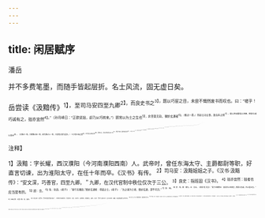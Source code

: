 ```yaml
---
---
---
```

title: 闲居赋序
---



潘岳

并不多费笔墨，而随手皆起层折。名士风流，固无虚日矣。

岳尝读《汲黯传》<sup>1】，至司马安四至九卿<sup>2】，而良史书之<sup>3】，题以巧宦之目，未尝不慨然废书而叹也。曰：“嗟乎！巧诚有之，拙亦宜然<sup>4】。”（孙月峰曰：“正欲说拙，却乃从巧转来。”）顾常以为士之生也<sup>5】，非至圣无轨，微妙玄通者<sup>6】，（推过一辈。）则必立功立事，效当年之用<sup>7】。是以资忠履信以进德，修辞立诚以居业<sup>8】。（又推过一辈。只欲推过此一辈，却先推过上一辈，只是笔尖善为层折。）
仆少窃乡曲之誉<sup>9】，忝司空太尉之命<sup>19】，所奉之主，即太宰鲁武公其人也<sup>11】。举秀才为郎。逮事世祖武皇帝<sup>12】，为河阳、怀令<sup>13】，尚书郎，廷尉平<sup>14】。今天子谅闇之际<sup>15】，领太傅主簿。府主诛，除名为民<sup>16】。俄而复官，除长安令<sup>17】。迁博士。未召拜，亲疾，辄去官免<sup>18】。（历叙室迹。）自弱冠涉于知命之年<sup>19】，八徙官而一进阶＠，再免，一除名，一不拜职，迁者三而已矣<sup>2】。虽通塞有遇，抑亦拙之效也。（带总带结，俱是笔尖善为层折。）
昔通人和长舆之论余也<sup>2】，固曰：“拙于用多”。称多者，吾岂敢；言拙，则信而有征。（长舆一评，殆非泛引，正复深感斯言，方始发笔耳，然位置一何闲帖也。）方今俊乂在官，百工惟时<sup>5】，拙者可以绝意乎宠辱之事矣。（看他措言有体。）太夫人在堂<sup>5】，有赢老之疾，尚何能违膝下色养<sup>20】，而屑屑从斗筲之役<sup>18】？（看他措言有体。）于是览止足之分<sup>2】，庶浮云之志<sup>3】，筑室种树，逍遥自得。池沼足以渔钓，春税足以代耕3。灌园鬻蔬，供朝夕之膳；牧羊酤酪，俟伏腊之费。孝乎惟孝，友于兄弟<sup>3】，此亦拙者之为政也。（“于是”下，浏然信笔，却又作此一挽，真是最善为层折也。）乃作《闲居赋》以歌事遂情焉<sup>3】。

<sup>注释】

<sup>1】汲黯：字长耀，西汉濮阳（今河南濮阳西南）人。武帝时，曾任东海太守、主爵都尉等职，好直言切谏，出为淮阳太守，在任十年而卒。《汉书》有传。
<sup>2】司马安：汲黯姐姐之子。《汉书·汲黯传》：“安文深，巧善官，四至九卿。＂九卿，在汉代官制中秩位仅次于三公。
<sup>3】良史：指班固《汉书》。
<sup>4】拙亦宜然：拙者也应当是有的。
<sup>5】顾：念。
<sup>6】轨：轨迹。《老子》：“善行无辙迹。”微妙玄通者：得道之士。《老子》：“古之善为士者，微妙玄通，深不可识。”
<sup>7】效：致。
<sup>8】资：用。德：德行。业：功业。《周易·乾·文言》：“君子进德修业：忠信所以进德也；修辞立其诚，所以居业也。”
<sup>9】乡曲之誉：乡里小誉。窃，谦词。
<sup>10】司空太尉：指贾充。贾充为西晋开国元勋之一，武帝时为车骑将军，历任侍中、司空、尚书令、太尉等职，封鲁郡公，谥武。1太宰：贾充于太康三年（公元282年）病故，死后曾追赠“太宰”称号。
<sup>12】逮：及、到。世祖武皇帝：指晋武帝司马炎。
<sup>13】3河阳、怀令：河阳县令、怀县令。河阳、怀二县均属河内郡，在今河南省境内。
<sup>14】廷尉平：官名。汉宣帝时设延尉左、右平，秩皆六百石。东汉时仅设廷尉左平一人。隋代以后改称大理寺评事。《晋书·潘岳传》：“岳频宰二邑，勤于政绩。调补尚书度支郎，迁廷尉平，以公事免。”
<sup>15】天子：这里指晋惠帝司马衷。谅闇：守丧。
<sup>16】府主：指杨骏。杨骏是武悼杨皇后的父亲。晋武帝病故，杨骏辅玫，迁太傅、大都督，因权力过大，引起惠帝、贾皇后的不满，遂诬骏为乱，诛骏。杨骏任太傅时，吏佐曾荐举潘岳为太傅主簿，杨骏被杀后，潘岳一度被削职为民。
<sup>17】除长安令：任长安县令。
<sup>18】亲疾：亲，这里指母亲。《晋书·潘岳传》：“征补博士，未召，以母疾辄去官免。”
<sup>19】弱冠：见庾亮《让中书监表》注8。知命之年：五十岁。《论语·为政》：“五十而知天命。”
<sup>20】八徙官：八次变动官职。徙，迁移。一进阶：指由怀县令升为尚书郞。
<sup>21】再免：两次被免去官职：指任廷尉平以公事免、迁博士以亲疾去官免。
<sup>22】迁者三：属于升迁的只有三次。指被任命为廷尉平、太傅主筹、博士。
<sup>23】通人：博览古今、学识渊深的人。和长
舆：和峤，字长舆。晋武帝时，曾担任过中书令、侍中、尚书等职。
<sup>24】征：证验、证明。
<sup>25】俊乂（yì义）：才德超群的人。《尚书·皋陶谟》：“俊乂在官。”百工：百官。《尚书·尧典》：“允厘百工，庶绩咸熙。”
<sup>26】太夫人：这里是指潘岳的老母。
<sup>27】色养（yàng）：对父母尽孝道，不论遇到什么情况，都对父母和颜悦色。语出《论语·为政》。
<sup>28】斗筒之役：官阶低、俸禄少的官职。《后汉书·郭太传》：“林宗曰：＂大丈夫焉能处斗筲之役乎？＇”
<sup>29】止足：知止知足，不求名利。《老子》：“知足不辱，知止不殆。”
<sup>30】庶：近。浮云之志：高洁之志。《论语·述而》：“不义而富且贵，于我如浮云。”
<sup>31】春税足以代耕：舂，捣粟。春税，捣粟为米的收入。代耕，代替耕田的收入，这里指代替官俸。
<sup>32】酤：卖。伏腊：夏伏、冬腊。
<sup>33】“孝乎惟孝”二句：《论语·为政》：“子曰：《书》云＇孝乎惟孝，友于兄弟＇，施于有政，是亦为玖，奚其为为政。”孝乎惟孝，孝敬父母。友于兄弟，兄弟友爱。
<sup>34】遂情：表达感情。